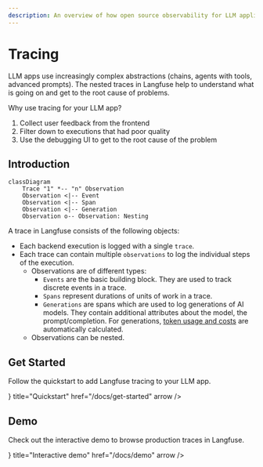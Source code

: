 ```yaml
---
description: An overview of how open source observability for LLM applications works with Langfuse.
---
```


# Tracing

LLM apps use increasingly complex abstractions (chains, agents with tools, advanced prompts). The nested traces in Langfuse help to understand what is going on and get to the root cause of problems.

Why use tracing for your LLM app?

1. Collect user feedback from the frontend
2. Filter down to executions that had poor quality
3. Use the debugging UI to get to the root cause of the problem

## Introduction

```mermaid
classDiagram
    Trace "1" *-- "n" Observation
    Observation <|-- Event
    Observation <|-- Span
    Observation <|-- Generation
    Observation o-- Observation: Nesting
```

A trace in Langfuse consists of the following objects:

- Each backend execution is logged with a single `trace`.
- Each trace can contain multiple `observations` to log the individual steps of the execution.
  - Observations are of different types:
    - `Events` are the basic building block. They are used to track discrete events in a trace.
    - `Spans` represent durations of units of work in a trace.
    - `Generations` are spans which are used to log generations of AI models. They contain additional attributes about the model, the prompt/completion. For generations, [token usage and costs](/docs/model-usage-and-cost) are automatically calculated.
  - Observations can be nested.

## Get Started

Follow the quickstart to add Langfuse tracing to your LLM app.


<Cards num={3}>
  <Card
    icon={<Rocket size="24" />}
    title="Quickstart"
    href="/docs/get-started"
    arrow
  />
</Cards>

## Demo

Check out the interactive demo to browse production traces in Langfuse.

<Cards num={3}>
  <Card
    icon={<SiApplearcade size="24" />}
    title="Interactive demo"
    href="/docs/demo"
    arrow
  />
</Cards>
